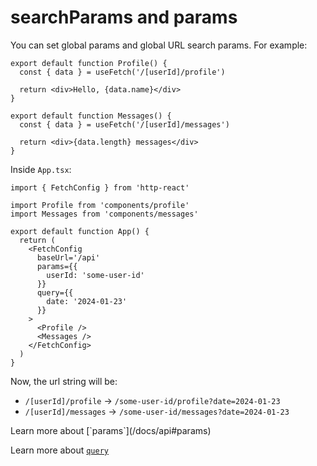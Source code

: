 
# searchParams and params

You can set global params and global URL search params. For example:

```tsx filename="components/profile.tsx"
export default function Profile() {
  const { data } = useFetch('/[userId]/profile')

  return <div>Hello, {data.name}</div>
}
```

```tsx filename="components/messages.tsx"
export default function Messages() {
  const { data } = useFetch('/[userId]/messages')

  return <div>{data.length} messages</div>
}
```

Inside `App.tsx`:

```tsx filename="src/App.tsx" {10-15}
import { FetchConfig } from 'http-react'

import Profile from 'components/profile'
import Messages from 'components/messages'

export default function App() {
  return (
    <FetchConfig
      baseUrl='/api'
      params={{
        userId: 'some-user-id'
      }}
      query={{
        date: '2024-01-23'
      }}
    >
      <Profile />
      <Messages />
    </FetchConfig>
  )
}
```

Now, the url string will be:

- `/[userId]/profile` -> `/some-user-id/profile?date=2024-01-23`
- `/[userId]/messages` -> `/some-user-id/messages?date=2024-01-23`

<Callout type="info">
Learn more about [`params`](/docs/api#params)

Learn more about [`query`](/docs/api#query)

</Callout>
